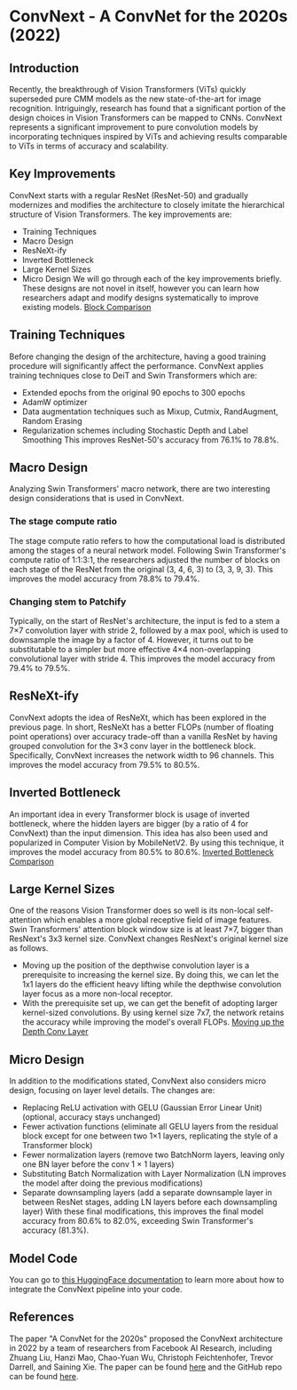 
# ConvNext - A ConvNet for the 2020s (2022)

## Introduction
Recently, the breakthrough of Vision Transformers (ViTs) quickly superseded pure CMM models as the new state-of-the-art for image recognition.
Intriguingly, research has found that a significant portion of the design choices in Vision Transformers can be mapped to CNNs.
ConvNext represents a significant improvement to pure convolution models by incorporating techniques inspired by ViTs and achieving results comparable to ViTs in terms of accuracy and scalability.


## Key Improvements
ConvNext starts with a regular ResNet (ResNet-50) and gradually modernizes and modifies the architecture to closely imitate the hierarchical structure of Vision Transformers.
The key improvements are:
- Training Techniques
- Macro Design
- ResNeXt-ify
- Inverted Bottleneck
- Large Kernel Sizes
- Micro Design
We will go through each of the key improvements briefly.
These designs are not novel in itself, however you can learn how researchers adapt and modify designs systematically to improve existing models.
[Block Comparison](./images/convnext/block_comparison.png)

## Training Techniques
Before changing the design of the architecture, having a good training procedure will significantly affect the performance.
ConvNext applies training techniques close to DeiT and Swin Transformers which are:
- Extended epochs from the original 90 epochs to 300 epochs
- AdamW optimizer
- Data augmentation techniques such as Mixup, Cutmix, RandAugment, Random Erasing
- Regularization schemes including Stochastic Depth and Label Smoothing
This improves ResNet-50's accuracy from 76.1% to 78.8%.


## Macro Design
Analyzing Swin Transformers' macro network, there are two interesting design considerations that is used in ConvNext.

### The stage compute ratio
The stage compute ratio refers to how the computational load is distributed among the stages of a neural network model.
Following Swin Transformer's compute ratio of 1:1:3:1, the researchers adjusted the number of blocks on each stage of the ResNet from the original (3, 4, 6, 3) to (3, 3, 9, 3). 
This improves the model accuracy from 78.8% to 79.4%.

### Changing stem to Patchify
Typically, on the start of ResNet's architecture, the input is fed to a stem a 7×7 convolution layer with stride 2, followed by a max pool, which is used to downsample the image by a factor of 4.
However, it turns out to be substitutable to a simpler but more effective 4×4 non-overlapping convolutional layer with stride 4.
This improves the model accuracy from 79.4% to 79.5%.


## ResNeXt-ify
ConvNext adopts the idea of ResNeXt, which has been explored in the previous page. 
In short, ResNeXt has a better FLOPs (number of floating point operations) over accuracy trade-off than a vanilla ResNet by having grouped convolution for the 3×3 conv layer in the bottleneck block.
Specifically, ConvNext increases the network width to 96 channels.
This improves the model accuracy from 79.5% to 80.5%.


## Inverted Bottleneck
An important idea in every Transformer block is usage of inverted bottleneck, where the hidden layers are bigger (by a ratio of 4 for ConvNext) than the input dimension. 
This idea has also been used and popularized in Computer Vision by MobileNetV2.
By using this technique, it improves the model accuracy from 80.5% to 80.6%.
[Inverted Bottleneck Comparison](./images/convnext/inverted_bottleneck.png)


## Large Kernel Sizes
One of the reasons Vision Transformer does so well is its non-local self-attention which enables a more global receptive field of image features.
Swin Transformers' attention block window size is at least 7×7, bigger than ResNext's 3x3 kernel size. ConvNext changes ResNext's original kernel size as follows.
- Moving up the position of the depthwise convolution layer is a prerequisite to increasing the kernel size. By doing this, we can let the 1x1 layers do the efficient heavy lifting while the depthwise convolution layer focus as a more non-local receptor.
- With the prerequisite set up, we can get the benefit of adopting larger kernel-sized convolutions. 
By using kernel size 7x7, the network retains the accuracy while improving the model's overall FLOPs.
[Moving up the Depth Conv Layer](./images/convnext/depthwise_moveup.png)

## Micro Design
In addition to the modifications stated, ConvNext also considers micro design, focusing on layer level details.
The changes are:
- Replacing ReLU activation with GELU (Gaussian Error Linear Unit) (optional, accuracy stays unchanged) 
- Fewer activation functions (eliminate all GELU layers from the residual block except for one between two 1×1 layers, replicating the style of a Transformer block)
- Fewer normalization layers (remove two BatchNorm layers, leaving only one BN layer before the conv 1 × 1 layers)
- Substituting Batch Normalization with Layer Normalization (LN improves the model after doing the previous modifications)
- Separate downsampling layers (add a separate downsample layer in between ResNet stages, adding LN layers before each downsampling layer)
With these final modifications, this improves the final model accuracy from 80.6% to 82.0%, exceeding Swin Transformer's accuracy (81.3%).


## Model Code
You can go to [this HuggingFace documentation](https://huggingface.co/docs/transformers/model_doc/convnext) to learn more about how to integrate the ConvNext pipeline into your code.

## References
The paper "A ConvNet for the 2020s" proposed the ConvNext architecture in 2022 by a team of researchers from Facebook AI Research, including Zhuang Liu, Hanzi Mao, Chao-Yuan Wu, Christoph Feichtenhofer, Trevor Darrell, and Saining Xie.
The paper can be found [here](https://arxiv.org/abs/2201.03545) and the GitHub repo can be found [here](https://github.com/facebookresearch/ConvNeXt).